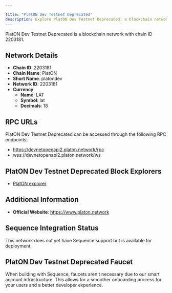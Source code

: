 ```yaml
---

title: "PlatON Dev Testnet Deprecated"
description: Explore PlatON Dev Testnet Deprecated, a blockchain network with chain ID 2203181. Learn about its native currency, LAT, and how to interact with the network.
---
```




PlatON Dev Testnet Deprecated is a blockchain network with chain ID 2203181.

## Network Details

- **Chain ID**: 2203181
- **Chain Name**: PlatON
- **Short Name**: platondev
- **Network ID**: 2203181
- **Currency**: 
  - **Name**: LAT
  - **Symbol**: lat
  - **Decimals**: 18

## RPC URLs

PlatON Dev Testnet Deprecated can be accessed through the following RPC endpoints:

- https://devnetopenapi2.platon.network/rpc
- wss://devnetopenapi2.platon.network/ws

## PlatON Dev Testnet Deprecated Block Explorers

- [PlatON explorer](https://devnetscan.platon.network)

## Additional Information

- **Official Website**: https://www.platon.network

## Sequence Integration Status

This network does not yet have Sequence support but is available for deployment.

## PlatON Dev Testnet Deprecated Faucet

When building with Sequence, faucets aren't necessary due to our smart account infrastructure. This allows for a smoother onboarding process for your users and a better developer experience.
